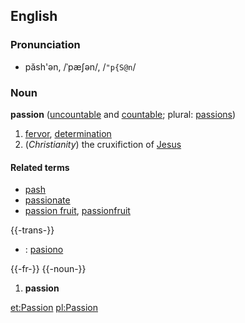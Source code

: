 ==English==
===Pronunciation===
*păsh'ən, /ˈpæʃən/, /<tt>"p{S@n</tt>/

===Noun===
'''passion''' ([[uncountable]] and [[countable]]; plural: [[passions]])

#[[fervor]], [[determination]]
#(''Christianity'') the cruxifiction of [[Jesus]]

====Related terms====
*[[pash]]
*[[passionate]]
*[[passion fruit]], [[passionfruit]]

{{-trans-}}

* {{io}} : [[pasiono]]


{{-fr-}}
{{-noun-}}
# '''passion'''

[[et:Passion]]
[[pl:Passion]]